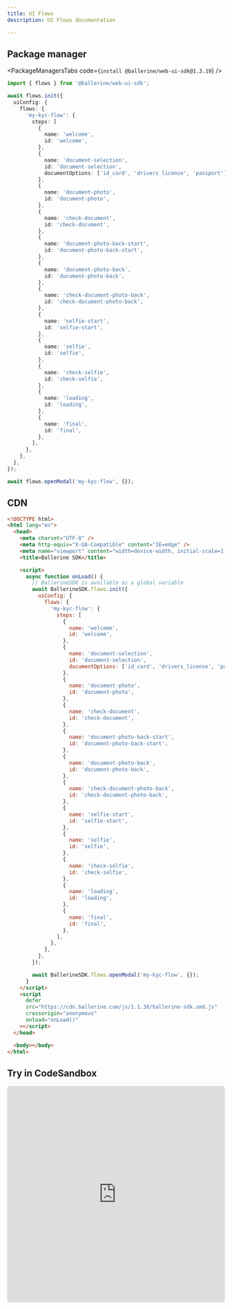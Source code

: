 ```yaml
---
title: UI Flows
description: UI Flows documentation

---
```


## Package manager

<PackageManagersTabs code={`install @ballerine/web-ui-sdk@1.3.19`} />

```typescript
import { flows } from '@ballerine/web-ui-sdk';

await flows.init({
  uiConfig: {
    flows: {
      'my-kyc-flow': {
        steps: [
          {
            name: 'welcome',
            id: 'welcome',
          },
          {
            name: 'document-selection',
            id: 'document-selection',
            documentOptions: ['id_card', 'drivers_license', 'passport'],
          },
          {
            name: 'document-photo',
            id: 'document-photo',
          },
          {
            name: 'check-document',
            id: 'check-document',
          },
          {
            name: 'document-photo-back-start',
            id: 'document-photo-back-start',
          },
          {
            name: 'document-photo-back',
            id: 'document-photo-back',
          },
          {
            name: 'check-document-photo-back',
            id: 'check-document-photo-back',
          },
          {
            name: 'selfie-start',
            id: 'selfie-start',
          },
          {
            name: 'selfie',
            id: 'selfie',
          },
          {
            name: 'check-selfie',
            id: 'check-selfie',
          },
          {
            name: 'loading',
            id: 'loading',
          },
          {
            name: 'final',
            id: 'final',
          },
        ],
      },
    },
  },
});

await flows.openModal('my-kyc-flow', {});
```

## CDN

```html
<!DOCTYPE html>
<html lang="en">
  <head>
    <meta charset="UTF-8" />
    <meta http-equiv="X-UA-Compatible" content="IE=edge" />
    <meta name="viewport" content="width=device-width, initial-scale=1.0" />
    <title>Ballerine SDK</title>

    <script>
      async function onLoad() {
        // BallerineSDK is available as a global variable
        await BallerineSDK.flows.init({
          uiConfig: {
            flows: {
              'my-kyc-flow': {
                steps: [
                  {
                    name: 'welcome',
                    id: 'welcome',
                  },
                  {
                    name: 'document-selection',
                    id: 'document-selection',
                    documentOptions: ['id_card', 'drivers_license', 'passport'],
                  },
                  {
                    name: 'document-photo',
                    id: 'document-photo',
                  },
                  {
                    name: 'check-document',
                    id: 'check-document',
                  },
                  {
                    name: 'document-photo-back-start',
                    id: 'document-photo-back-start',
                  },
                  {
                    name: 'document-photo-back',
                    id: 'document-photo-back',
                  },
                  {
                    name: 'check-document-photo-back',
                    id: 'check-document-photo-back',
                  },
                  {
                    name: 'selfie-start',
                    id: 'selfie-start',
                  },
                  {
                    name: 'selfie',
                    id: 'selfie',
                  },
                  {
                    name: 'check-selfie',
                    id: 'check-selfie',
                  },
                  {
                    name: 'loading',
                    id: 'loading',
                  },
                  {
                    name: 'final',
                    id: 'final',
                  },
                ],
              },
            },
          },
        });

        await BallerineSDK.flows.openModal('my-kyc-flow', {});
      }
    </script>
    <script
      defer
      src="https://cdn.ballerine.com/js/1.1.38/ballerine-sdk.umd.js"
      crossorigin="anonymous"
      onload="onLoad()"
    ></script>
  </head>

  <body></body>
</html>
```

## Try in CodeSandbox

<iframe src="https://codesandbox.io/embed/withered-cherry-x2odl1?fontsize=14&hidenavigation=1&theme=dark"
     style="width:100%; height:500px; border:0; border-radius: 4px; overflow:hidden;"
     title="withered-cherry-x2odl1"
     allow="accelerometer; ambient-light-sensor; camera; encrypted-media; geolocation; gyroscope; hid; microphone; midi; payment; usb; vr; xr-spatial-tracking"
     sandbox="allow-forms allow-modals allow-popups allow-presentation allow-same-origin allow-scripts"
   ></iframe>
